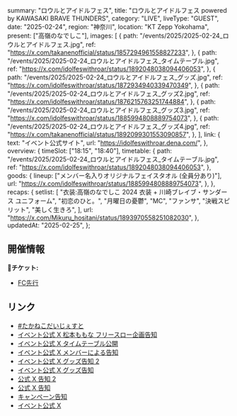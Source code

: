   summary: "ロウルとアイドルフェス",
  title: "ロウルとアイドルフェス powered by KAWASAKI BRAVE THUNDERS",
  category: "LIVE",
  liveType: "GUEST",
  date: "2025-02-24",
  region: "神奈川",
  location: "KT Zepp Yokohama",
  present: ["高嶺のなでしこ"],
  images: [
    {
      path: "/events/2025/2025-02-24_ロウルとアイドルフェス.jpg",
      ref: "https://x.com/takanenofficial/status/1857294961558827233",
    },
    {
      path: "/events/2025/2025-02-24_ロウルとアイドルフェス_タイムテーブル.jpg",
      ref: "https://x.com/idolfeswithroar/status/1892048038094406053",
    },
    {
      path: "/events/2025/2025-02-24_ロウルとアイドルフェス_グッズ.jpg",
      ref: "https://x.com/idolfeswithroar/status/1872934940339470349",
    },
    {
      path: "/events/2025/2025-02-24_ロウルとアイドルフェス_グッズ2.jpg",
      ref: "https://x.com/idolfeswithroar/status/1876215763251744884",
    },
    {
      path: "/events/2025/2025-02-24_ロウルとアイドルフェス_グッズ3.jpg",
      ref: "https://x.com/idolfeswithroar/status/1885994808889754073",
    },
    {
      path: "/events/2025/2025-02-24_ロウルとアイドルフェス_グッズ4.jpg",
      ref: "https://x.com/takanenofficial/status/1892099301553090857",
    },
  ],
  link: {
    text: "イベント公式サイト",
    url: "https://idolfeswithroar.dena.com/",
  },
  overview: {
    timeSlot: ["18:15", "18:40"],
    timetable: {
      path: "/events/2025/2025-02-24_ロウルとアイドルフェス_タイムテーブル.jpg",
      ref: "https://x.com/idolfeswithroar/status/1892048038094406053",
    },
    goods: {
      lineup: ["メンバー名入りオリジナルフェイスタオル (全員分あり)"],
      url: "https://x.com/idolfeswithroar/status/1885994808889754073",
    },
  },
  recaps: {
    setlist: [
      "衣装:高嶺のなでしこ 2024 衣装 + 川崎ブレイブ・サンダース ユニフォーム",
      "初恋のひと。",
      "月曜日の憂鬱",
      "MC",
      "ファンサ",
      "決戦スピリット",
      "美しく生きろ",
    ],
    url: "https://x.com/Mikuru_hositani/status/1893970558251082030",
  },
  updatedAt: "2025-02-25",
};

## 開催情報

**🎫チケット:**

- [FC先行](https://takanekofc.com/topics/members/takaneko/5hxl2z6je7u7er5y.html)

## リンク

- [#たかねこだいじぇすと](https://x.com/takanenofficial/status/1894019972105490664)
- [イベント公式 X 松本ももな フリースロー企画告知](https://x.com/idolfeswithroar/status/1893212478676533379)
- [イベント公式 X タイムテーブル公開](https://x.com/idolfeswithroar/status/1892048038094406053)
- [イベント公式 X メンバーによる告知](https://x.com/idolfeswithroar/status/1887792849388978638)
- [イベント公式 X グッズ告知 2](https://x.com/idolfeswithroar/status/1885994808889754073)
- [イベント公式 X グッズ告知](https://x.com/idolfeswithroar/status/1872934940339470349)
- [公式 X 告知 2](https://x.com/takanenofficial/status/1892099301553090857)
- [公式 X 告知](https://x.com/takanenofficial/status/1857294961558827233)
- [キャンペーン告知](https://x.com/idolfeswithroar/status/1857259465072115828)
- [イベント公式 X](https://x.com/idolfeswithroar/)
